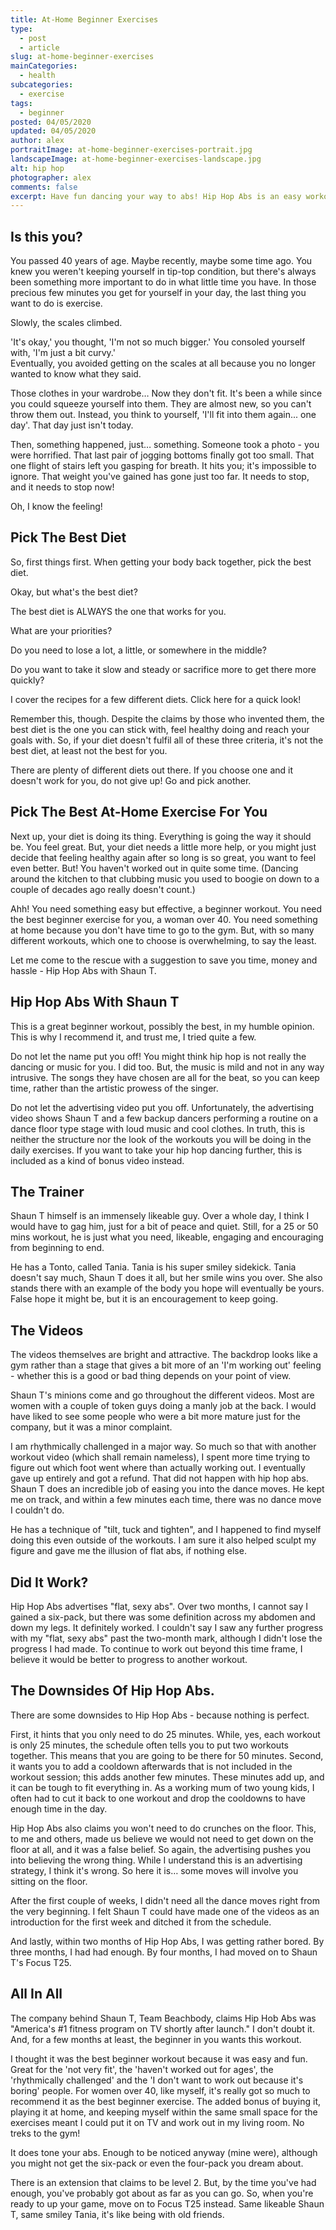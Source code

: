 ```yaml
---
title: At-Home Beginner Exercises
type:
  - post
  - article
slug: at-home-beginner-exercises
mainCategories: 
  - health
subcategories: 
  - exercise
tags:
  - beginner
posted: 04/05/2020
updated: 04/05/2020
author: alex
portraitImage: at-home-beginner-exercises-portrait.jpg
landscapeImage: at-home-beginner-exercises-landscape.jpg
alt: hip hop
photographer: alex
comments: false
excerpt: Have fun dancing your way to abs! Hip Hop Abs is an easy workout for a beginner and Shaun T is a charismatic trainer.
---
```


<HealthBody>

## Is this you?

You passed 40 years of age. Maybe recently, maybe some time ago. You knew you weren't keeping yourself in tip-top condition, but there's always been something more important to do in what little time you have. In those precious few minutes you get for yourself in your day, the last thing you want to do is exercise.
 
Slowly, the scales climbed. 

'It's okay,' you thought, 'I'm not so much bigger.' 
You consoled yourself with, 'I'm just a bit curvy.'  
Eventually, you avoided getting on the scales at all because you no longer wanted to know what they said.  

Those clothes in your wardrobe… Now they don't fit. It's been a while since you could squeeze yourself into them. They are almost new, so you can't throw them out. Instead, you think to yourself, 'I'll fit into them again... one day'. That day just isn't today. 

Then, something happened, just… something. Someone took a photo - you were horrified. That last pair of jogging bottoms finally got too small. That one flight of stairs left you gasping for breath. It hits you; it's impossible to ignore. That weight you've gained has gone just too far. It needs to stop, and it needs to stop now!

Oh, I know the feeling!

## Pick The Best Diet

So, first things first. When getting your body back together, pick the best diet. 
 
Okay, but what's the best diet?

The best diet is ALWAYS the one that works for you. 
 
What are your priorities?  

Do you need to lose a lot, a little, or somewhere in the middle?

Do you want to take it slow and steady or sacrifice more to get there more quickly?

I cover the recipes for a few different diets. Click here for a quick look! 

Remember this, though. Despite the claims by those who invented them, the best diet is the one you can stick with, feel healthy doing and reach your goals with. So, if your diet doesn't fulfil all of these three criteria, it's not the best diet, at least not the best for you.

There are plenty of different diets out there. If you choose one and it doesn't work for you, do not give up! Go and pick another. 

## Pick The Best At-Home Exercise For You

Next up, your diet is doing its thing. Everything is going the way it should be. You feel great. But, your diet needs a little more help, or you might just decide that feeling healthy again after so long is so great, you want to feel even better. But! You haven't worked out in quite some time. (Dancing around the kitchen to that clubbing music you used to boogie on down to a couple of decades ago really doesn't count.) 

Ahh! You need something easy but effective, a beginner workout. You need the best beginner exercise for you, a woman over 40. You need something at home because you don't have time to go to the gym. But, with so many different workouts, which one to choose is overwhelming, to say the least.

Let me come to the rescue with a suggestion to save you time, money and hassle - Hip Hop Abs with Shaun T.

## Hip Hop Abs With Shaun T

This is a great beginner workout, possibly the best, in my humble opinion. This is why I recommend it, and trust me, I tried quite a few.

Do not let the name put you off! You might think hip hop is not really the dancing or music for you. I did too. But, the music is mild and not in any way intrusive. The songs they have chosen are all for the beat, so you can keep time, rather than the artistic prowess of the singer.  

Do not let the advertising video put you off. Unfortunately, the advertising video shows Shaun T and a few backup dancers performing a routine on a dance floor type stage with loud music and cool clothes. In truth, this is neither the structure nor the look of the workouts you will be doing in the daily exercises. If you want to take your hip hop dancing further, this is included as a kind of bonus video instead. 

## The Trainer

Shaun T himself is an immensely likeable guy. Over a whole day, I think I would have to gag him, just for a bit of peace and quiet. Still, for a 25 or 50 mins workout, he is just what you need, likeable, engaging and encouraging from beginning to end.  

He has a Tonto, called Tania. Tania is his super smiley sidekick. Tania doesn't say much, Shaun T does it all, but her smile wins you over. She also stands there with an example of the body you hope will eventually be yours. False hope it might be, but it is an encouragement to keep going. 

## The Videos

The videos themselves are bright and attractive. The backdrop looks like a gym rather than a stage that gives a bit more of an 'I'm working out' feeling - whether this is a good or bad thing depends on your point of view. 

Shaun T's minions come and go throughout the different videos. Most are women with a couple of token guys doing a manly job at the back. I would have liked to see some people who were a bit more mature just for the company, but it was a minor complaint.

I am rhythmically challenged in a major way. So much so that with another workout video (which shall remain nameless), I spent more time trying to figure out which foot went where than actually working out. I eventually gave up entirely and got a refund. That did not happen with hip hop abs. Shaun T does an incredible job of easing you into the dance moves. He kept me on track, and within a few minutes each time, there was no dance move I couldn't do.  

He has a technique of "tilt, tuck and tighten", and I happened to find myself doing this even outside of the workouts. I am sure it also helped sculpt my figure and gave me the illusion of flat abs, if nothing else.

## Did It Work?

Hip Hop Abs advertises "flat, sexy abs". Over two months, I cannot say I gained a six-pack, but there was some definition across my abdomen and down my legs. It definitely worked. I couldn't say I saw any further progress with my "flat, sexy abs" past the two-month mark, although I didn't lose the progress I had made. To continue to work out beyond this time frame, I believe it would be better to progress to another workout.  

## The Downsides Of Hip Hop Abs.

There are some downsides to Hip Hop Abs - because nothing is perfect. 

First, it hints that you only need to do 25 minutes. While, yes, each workout is only 25 minutes, the schedule often tells you to put two workouts together. This means that you are going to be there for 50 minutes. Second, it wants you to add a cooldown afterwards that is not included in the workout session; this adds another few minutes. These minutes add up, and it can be tough to fit everything in. As a working mum of two young kids, I often had to cut it back to one workout and drop the cooldowns to have enough time in the day. 

Hip Hop Abs also claims you won't need to do crunches on the floor. This, to me and others, made us believe we would not need to get down on the floor at all, and it was a false belief. So again, the advertising pushes you into believing the wrong thing. While I understand this is an advertising strategy, I think it's wrong. So here it is… some moves will involve you sitting on the floor.

After the first couple of weeks, I didn't need all the dance moves right from the very beginning. I felt Shaun T could have made one of the videos as an introduction for the first week and ditched it from the schedule. 

And lastly, within two months of Hip Hop Abs, I was getting rather bored. By three months, I had had enough. By four months, I had moved on to Shaun T's Focus T25. 

## All In All

The company behind Shaun T, Team Beachbody, claims Hip Hob Abs was "America's #1 fitness program on TV shortly after launch." I don't doubt it. And, for a few months at least, the beginner in you wants this workout. 

I thought it was the best beginner workout because it was easy and fun. Great for the 'not very fit', the 'haven't worked out for ages', the 'rhythmically challenged' and the 'I don't want to work out because it's boring' people. For women over 40, like myself, it's really got so much to recommend it as the best beginner exercise. The added bonus of buying it, playing it at home, and keeping myself within the same small space for the exercises meant I could put it on TV and work out in my living room. No treks to the gym! 

It does tone your abs. Enough to be noticed anyway (mine were), although you might not get the six-pack or even the four-pack you dream about. 
 
There is an extension that claims to be level 2. But, by the time you've had enough, you've probably got about as far as you can go. So, when you're ready to up your game, move on to Focus T25 instead. Same likeable Shaun T, same smiley Tania, it's like being with old friends.

</HealthBody>
